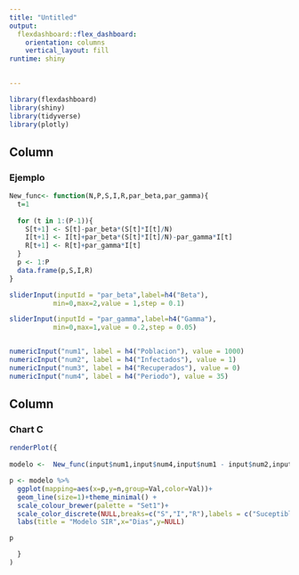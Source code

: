 ---
title: "Untitled"
output: 
  flexdashboard::flex_dashboard:
    orientation: columns
    vertical_layout: fill
runtime: shiny

   
---

```{r setup, include=FALSE}
library(flexdashboard)
library(shiny)
library(tidyverse)
library(plotly)
```

Column {data-width=150}
-----------------------------------------------------------------------

### Ejemplo

```{r}
New_func<- function(N,P,S,I,R,par_beta,par_gamma){
  t=1
  
  for (t in 1:(P-1)){
    S[t+1] <- S[t]-par_beta*(S[t]*I[t]/N)
    I[t+1] <- I[t]+par_beta*(S[t]*I[t]/N)-par_gamma*I[t]
    R[t+1] <- R[t]+par_gamma*I[t]
  } 
  p <- 1:P
  data.frame(p,S,I,R)
}

sliderInput(inputId = "par_beta",label=h4("Beta"),
           min=0,max=2,value = 1,step = 0.1)

sliderInput(inputId = "par_gamma",label=h4("Gamma"),
           min=0,max=1,value = 0.2,step = 0.05)


numericInput("num1", label = h4("Poblacion"), value = 1000)
numericInput("num2", label = h4("Infectados"), value = 1)
numericInput("num3", label = h4("Recuperados"), value = 0)
numericInput("num4", label = h4("Periodo"), value = 35)
```

Column {data-width=850}
-----------------------------------------------------------------------


### Chart C

```{r}
renderPlot({
  
modelo <-  New_func(input$num1,input$num4,input$num1 - input$num2,input$num2,input$num3,input$par_beta,input$par_gamma)%>% pivot_longer(names_to ="Val",cols = 2:4,values_to = "n") 

p <- modelo %>% 
  ggplot(mapping=aes(x=p,y=n,group=Val,color=Val))+
  geom_line(size=1)+theme_minimal() +
  scale_colour_brewer(palette = "Set1")+
  scale_color_discrete(NULL,breaks=c("S","I","R"),labels = c("Suceptibles", "infectados", "Removidos"))+
  labs(title = "Modelo SIR",x="Dias",y=NULL)

p

  }
)

```


